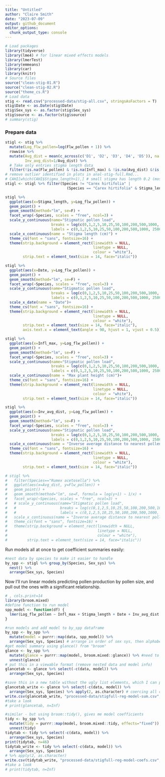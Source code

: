 ```yaml
---
title: "Untitled"
author: "Claire Smith"
date: "2023-07-09"
output: github_document
editor_options: 
  chunk_output_type: console
---
```


```r
# Load packages
library(tidyverse)
library(lme4) # for linear mixed effects models
library(lmerTest)
library(emmeans)
library(car)
library(knitr)
# Source files
source("clean-stig-01.R")
source("clean-stig-02.R")
source("theme_cs.R")
# Load data
stig <- read.csv("processed-data/stig-all.csv", stringsAsFactors = T)
stig$Date <- as.Date(stig$Date)
stig$Sex_sys <- as.factor(stig$Sex_sys)
stig$source <- as.factor(stig$source)
# summary(stig)
```

### Prepare data

```r
stigl <- stig %>% 
  mutate(Log_flw_pollen=log(Flw_pollen + 1)) %>% 
  rowwise %>% 
  mutate(Avg_dist = mean(c_across(c('D1', 'D2', 'D3', 'D4', 'D5')), na.rm=TRUE),
         Inv_avg_dist=1/Avg_dist) %>% 
  # Take only entries stigma length data
  filter(!is.na(Flw_pollen) & !is.na(Infl_max) & !is.na(Avg_dist) &!is.na(Stigma_length) & !is.na(Date))
# remove outlier identified in plots in anal-stig-full.Rmd...
# CAHI[which(CAHI$Stigma_length<1),] # small stigma has length 0.2 (most are between 2-3)
stigl <- stigl %>% filter(Species != "Carex hirtifolia" | 
                            (Species == "Carex hirtifolia" & Stigma_length>0.5))
```


```r
stigl %>% 
  ggplot(aes(x=Stigma_length, y=Log_flw_pollen)) + 
  geom_point() + 
  geom_smooth(method="lm", se=F) + 
  facet_wrap(~Species, scales = "free", ncol=3) + 
  scale_y_continuous(name="Stigmatic pollen load",
                     breaks = log(c(0,1,2,5,10,25,50,100,200,500,1000, 2500)+1),
                     labels = c(0,1,2,5,10,25,50,100,200,500,1000, 2500)) +
  scale_x_continuous(name = "Stigma length (cm)") +
  theme_cs(font = "sans", fontsize=16) + 
  theme(strip.background = element_rect(linewidth = NULL,
                                        linetype = NULL,
                                        colour = "white"),
        strip.text = element_text(size = 14, face="italic"))
```

```r
stigl %>% 
  ggplot(aes(x=Date, y=Log_flw_pollen)) + 
  geom_point() + 
  geom_smooth(method="lm", se=F) + 
  facet_wrap(~Species, scales = "free", ncol=3) + 
  scale_y_continuous(name="Stigmatic pollen load",
                     breaks = log(c(0,1,2,5,10,25,50,100,200,500,1000, 2500)+1),
                     labels = c(0,1,2,5,10,25,50,100,200,500,1000, 2500)) +
  scale_x_date(name = "Date")+ 
  theme_cs(font = "sans", fontsize=16) + 
  theme(strip.background = element_rect(linewidth = NULL,
                                        linetype = NULL,
                                        colour = "white"),
        strip.text = element_text(size = 14, face="italic"),
        axis.text.x = element_text(angle = 90, hjust = 1, vjust = 0.5))
```

```r
stigl %>% 
  ggplot(aes(x=Infl_max, y=Log_flw_pollen)) + 
  geom_point() + 
  geom_smooth(method="lm", se=F) + 
  facet_wrap(~Species, scales = "free", ncol=3) + 
  scale_y_continuous(name="Stigmatic pollen load",
                     breaks = log(c(0,1,2,5,10,25,50,100,200,500,1000, 2500)+1),
                     labels = c(0,1,2,5,10,25,50,100,200,500,1000, 2500)) +
  scale_x_continuous(name = "Max plant height (cm)")+ 
  theme_cs(font = "sans", fontsize=16) + 
  theme(strip.background = element_rect(linewidth = NULL,
                                        linetype = NULL,
                                        colour = "white"),
        strip.text = element_text(size = 14, face="italic"))
```

```r
stigl %>% 
  ggplot(aes(x=Inv_avg_dist, y=Log_flw_pollen)) + 
  geom_point() + 
  geom_smooth(method="lm", se=F) + 
  facet_wrap(~Species, scales = "free", ncol=3) + 
  scale_y_continuous(name="Stigmatic pollen load",
                     breaks = log(c(0,1,2,5,10,25,50,100,200,500,1000, 2500)+1),
                     labels = c(0,1,2,5,10,25,50,100,200,500,1000, 2500)) +
  scale_x_continuous(name = "Inverse average distance to nearest pollen-producing neighbour (1/cm)")+ 
  theme_cs(font = "sans", fontsize=16) + 
  theme(strip.background = element_rect(linewidth = NULL,
                                        linetype = NULL,
                                        colour = "white"),
        strip.text = element_text(size = 14, face="italic"))
```

```r
# stigl %>% 
#   filter(Species=="Rumex acetosella") %>% 
#   ggplot(aes(x=Avg_dist, y=Flw_pollen)) + 
#   geom_point() + 
#   geom_smooth(method="lm", se=F, formula = log(y+1) ~ 1/x) + 
#   facet_wrap(~Species, scales = "free", ncol=3) + 
#   # scale_y_continuous(name="Stigmatic pollen load",
#   #                    breaks = log(c(0,1,2,5,10,25,50,100,200,500,1000, 2500)+1),
#   #                    labels = c(0,1,2,5,10,25,50,100,200,500,1000, 2500)) +
#   scale_x_continuous(name = "Inverse average distance to nearest pollen-producing neighbour (1/cm)")+ 
#   theme_cs(font = "sans", fontsize=16) + 
#   theme(strip.background = element_rect(linewidth = NULL,
#                                         linetype = NULL,
#                                         colour = "white"),
#         strip.text = element_text(size = 14, face="italic"))
```

Run models all at once to get coefficient summaries easily: 

```r
#nest data by species to make it easier to handle
by_spp <- stigl %>% group_by(Species, Sex_sys) %>% 
  nest() %>% 
  arrange(Sex_sys, Species)
```

Now I'll run linear models predicting pollen production by pollen size, and pull out the ones with a significant relationship. 

```r
# , cols.print=14
library(broom.mixed)
#define function to run model 
spp_model <- function(df) {
  lmer(Log_flw_pollen ~ Infl_max + Stigma_length + Date + Inv_avg_dist + (1|Plant), data=df)
}

#run models and add model to by_spp dataframe
by_spp <- by_spp %>% 
  mutate(model = purrr::map(data, spp_model)) %>% 
  arrange(Sex_sys, Species) # arrange in order of sex sys, then alphabetical
#get model summary using glance() from "broom"
glance <- by_spp %>% 
  mutate(glance = purrr::map(model, broom.mixed::glance)) %>% #need to use broom.mixed::glance for mixed model
  unnest(glance)
# put this in a viewable format (remove nested data and model info)
glancetab <- glance %>% select(-c(data, model)) %>% 
  arrange(Sex_sys, Species)

#save this in a new table without the ugly list elements, which I can print to a file
glancetab_write <- glance %>% select(-c(data, model)) %>% 
  arrange(Sex_sys, Species) %>% apply(2, as.character) # coercing all columns to characters so that I can write this to a file
write.csv(glancetab_write, "processed-data/stigfull-reg-model-sum.csv", row.names = F)
#take a look
# print(glancetab, n=Inf)

#similar - but using broom::tidy(), gives me model coefficients
tidy <- by_spp %>% 
  mutate(tidy = purrr::map(model, broom.mixed::tidy, effects="fixed")) %>% 
  unnest(tidy)
tidytab <- tidy %>% select(-c(data, model)) %>% 
  arrange(Sex_sys, Species)
print(tidytab, n=46)
tidytab_write <- tidy %>% select(-c(data, model)) %>% 
  arrange(Sex_sys, Species) 
# %>% apply(2, as.character)
write.csv(tidytab_write, "processed-data/stigfull-reg-model-coefs.csv", row.names = F)
#take a look
# print(tidytab, n=Inf)


```